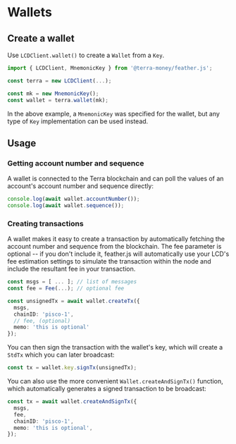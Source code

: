 # Wallets

## Create a wallet

Use `LCDClient.wallet()` to create a `Wallet` from a `Key`.

```ts
import { LCDClient, MnemonicKey } from '@terra-money/feather.js';

const terra = new LCDClient(...);

const mk = new MnemonicKey();
const wallet = terra.wallet(mk);
```

In the above example, a `MnemonicKey` was specified for the wallet, but any type of `Key` implementation can be used instead.

## Usage

### Getting account number and sequence

A wallet is connected to the Terra blockchain and can poll the values of an account's account number and sequence directly:

```ts
console.log(await wallet.accountNumber());
console.log(await wallet.sequence());
```

### Creating transactions

A wallet makes it easy to create a transaction by automatically fetching the account number and sequence from the blockchain. The fee parameter is optional -- if you don't include it, feather.js will automatically use your LCD's fee estimation settings to simulate the transaction within the node and include the resultant fee in your transaction.

```ts
const msgs = [ ... ]; // list of messages
const fee = Fee(...); // optional fee

const unsignedTx = await wallet.createTx({
  msgs,
  chainID: 'pisco-1',
  // fee, (optional)
  memo: 'this is optional'
});
```

You can then sign the transaction with the wallet's key, which will create a `StdTx` which you can later broadcast:

```ts
const tx = wallet.key.signTx(unsignedTx);
```

You can also use the more convenient `Wallet.createAndSignTx()` function, which automatically generates a signed transaction to be broadcast:

```ts
const tx = await wallet.createAndSignTx({
  msgs,
  fee,
  chainID: 'pisco-1',
  memo: 'this is optional',
});
```
